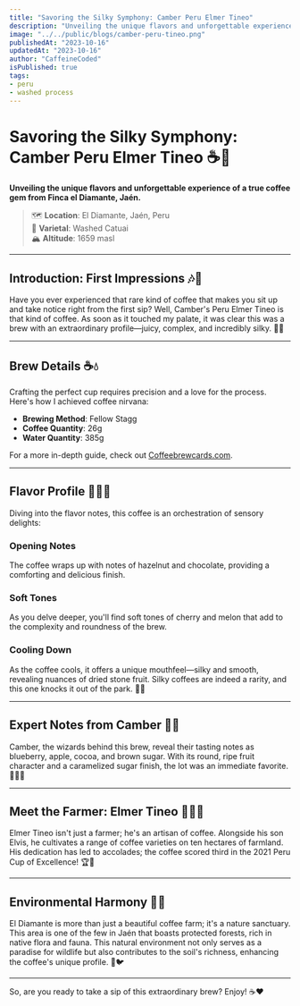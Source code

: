 ```yaml
---
title: "Savoring the Silky Symphony: Camber Peru Elmer Tineo"
description: "Unveiling the unique flavors and unforgettable experience of a true coffee gem from Finca el Diamante, Jaén."
image: "../../public/blogs/camber-peru-tineo.png"
publishedAt: "2023-10-16"
updatedAt: "2023-10-16"
author: "CaffeineCoded"
isPublished: true
tags:
- peru
- washed process
---
```



# Savoring the Silky Symphony: Camber Peru Elmer Tineo ☕🌟

**Unveiling the unique flavors and unforgettable experience of a true coffee gem from Finca el Diamante, Jaén.**

> 🗺️ **Location**: El Diamante, Jaén, Peru  
> 🌱 **Varietal**: Washed Catuai  
> 🏔️ **Altitude**: 1659 masl

---

## Introduction: First Impressions 🎶💫

Have you ever experienced that rare kind of coffee that makes you sit up and take notice right from the first sip? Well, Camber's Peru Elmer Tineo is that kind of coffee. As soon as it touched my palate, it was clear this was a brew with an extraordinary profile—juicy, complex, and incredibly silky. 🍒💦

---

## Brew Details ☕💧

Crafting the perfect cup requires precision and a love for the process. Here's how I achieved coffee nirvana:

- **Brewing Method**: Fellow Stagg
- **Coffee Quantity**: 26g
- **Water Quantity**: 385g

For a more in-depth guide, check out [Coffeebrewcards.com](https://www.coffeebrewcards.com).

---

## Flavor Profile 🍫🍒🍈

Diving into the flavor notes, this coffee is an orchestration of sensory delights:

### Opening Notes
The coffee wraps up with notes of hazelnut and chocolate, providing a comforting and delicious finish.

### Soft Tones
As you delve deeper, you'll find soft tones of cherry and melon that add to the complexity and roundness of the brew.

### Cooling Down
As the coffee cools, it offers a unique mouthfeel—silky and smooth, revealing nuances of dried stone fruit. Silky coffees are indeed a rarity, and this one knocks it out of the park. 🎉💥

---

## Expert Notes from Camber 📝✨

Camber, the wizards behind this brew, reveal their tasting notes as blueberry, apple, cocoa, and brown sugar. With its round, ripe fruit character and a caramelized sugar finish, the lot was an immediate favorite. 🍎🍫🍬

---

## Meet the Farmer: Elmer Tineo 🌱👨‍🌾

Elmer Tineo isn't just a farmer; he's an artisan of coffee. Alongside his son Elvis, he cultivates a range of coffee varieties on ten hectares of farmland. His dedication has led to accolades; the coffee scored third in the 2021 Peru Cup of Excellence! 🏆🌟

---

## Environmental Harmony 🌳🦜

El Diamante is more than just a beautiful coffee farm; it's a nature sanctuary. This area is one of the few in Jaén that boasts protected forests, rich in native flora and fauna. This natural environment not only serves as a paradise for wildlife but also contributes to the soil's richness, enhancing the coffee's unique profile. 🌿🐦

---

So, are you ready to take a sip of this extraordinary brew? Enjoy! ☕❤️
